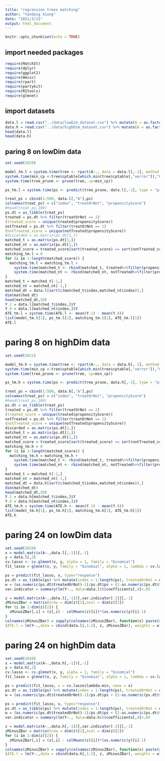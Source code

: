 ```yaml
---
title: "regression trees matching"
author: "Yandong Xiong"
date: "2021/3/31"
output: html_document
---
```


```r
knitr::opts_chunk$set(echo = TRUE)
```

## import needed packages
```r
require(MatchIt)
require(dplyr)
require(ggplot2)
require(Hmisc)
require(rpart)
require(partykit)
require(RItools)
require(glmnet)
```

## import datasets
```r
data.l = read.csv("../data/lowDim_dataset.csv") %>% mutate(A = as.factor(A))
data.h = read.csv("../data/highDim_dataset.csv") %>% mutate(A = as.factor(A))
head(data.l)
head(data.h)
```

## paring 8 on lowDim data
```r
set.seed(2020)

model_tm.l = system.time(tree <- rpart(A~., data = data.l[,-1], method = "class")) + 
system.time(min_cp <-tree$cptable[which.min(tree$cptable[,"xerror"]),"CP"]) +
system.time(tree_prune <- prune(tree, cp=min_cp))

ps_tm.l = system.time(ps <- predict(tree_prune, data.l[,-1], type = "prob")[,2])

treat_ps = cbind(1:500, data.l[,"A"],ps)
colnames(treat_ps) = c("index", "treatOrNot", "propensityScore")
#head(treat_ps,100)
ps.dt = as_tibble(treat_ps)
treated = ps.dt %>% filter(treatOrNot == 2)
(treated_score = unique(treated$propensityScore))
notTreated = ps.dt %>% filter(treatOrNot == 1)
(notTreated_score = unique(notTreated$propensityScore))
#discarded = as.matrix(ps.dt[1,])
matched_t = as.matrix(ps.dt[1,])
matched_nt = as.matrix(ps.dt[1,])
matched_score = treated_score[sort(treated_score) == sort(notTreated_score)]
matching_tm.l = 0
for (i in 1:length(matched_score)) {
  matching_tm.l = matching_tm.l +
    system.time(matched_t <- rbind(matched_t, treated%>%filter(propensityScore==matched_score[i]))) +
    system.time(matched_nt <- rbind(matched_nt, notTreated%>%filter(propensityScore==matched_score[i])))
}
matched_t = matched_t[-1,]
matched_nt = matched_nt[-1,]
matched_dt = data.l[sort(c(matched_t$index,matched_nt$index)),]
dim(matched_dt)
head(matched_dt,50)
Y.1 = data.l[matched_t$index,]$Y
Y.0 = data.l[matched_nt$index,]$Y
ATE_tm.l = system.time(ATE.l <- mean(Y.1) - mean(Y.0))
list(model_tm.l[1], ps_tm.l[1], matching_tm.l[1], ATE_tm.l[1])
ATE.l
```
# paring 8 on highDim data
```r
set.seed(2021)

model_tm.h = system.time(tree <- rpart(A~., data = data.h[,-1], method = "class")) + 
system.time(min_cp <-tree$cptable[which.min(tree$cptable[,"xerror"]),"CP"]) +
system.time(tree_prune <- prune(tree, cp=min_cp))

ps_tm.h = system.time(ps <- predict(tree_prune, data.h[,-1], type = "prob")[,2])

treat_ps = cbind(1:500, data.h[,"A"],ps)
colnames(treat_ps) = c("index", "treatOrNot", "propensityScore")
#head(treat_ps,100)
ps.dt = as_tibble(treat_ps)
treated = ps.dt %>% filter(treatOrNot == 2)
(treated_score = unique(treated$propensityScore))
notTreated = ps.dt %>% filter(treatOrNot == 1)
(notTreated_score = unique(notTreated$propensityScore))
discarded = as.matrix(ps.dt[1,])
matched_t = as.matrix(ps.dt[1,])
matched_nt = as.matrix(ps.dt[1,])
matched_score = treated_score[sort(treated_score) == sort(notTreated_score)]
matching_tm.h = 0
for (i in 1:length(matched_score)) {
  matching_tm.h = matching_tm.h +
    system.time(matched_t <- rbind(matched_t, treated%>%filter(propensityScore==matched_score[i]))) +
    system.time(matched_nt <- rbind(matched_nt, notTreated%>%filter(propensityScore==matched_score[i])))
}
matched_t = matched_t[-1,]
matched_nt = matched_nt[-1,]
matched_dt = data.h[sort(c(matched_t$index,matched_nt$index)),]
dim(matched_dt)
head(matched_dt,50)
Y.1 = data.h[matched_t$index,]$Y
Y.0 = data.h[matched_nt$index,]$Y
ATE_tm.h = system.time(ATE.h <- mean(Y.1) - mean(Y.0))
list(model_tm.h[1], ps_tm.h[1], matching_tm.h[1], ATE_tm.h[1])
ATE.h
```


# paring 24 on lowDim data
```r
set.seed(2020)
x = model.matrix(A~.,data.l[,-1])[,-1]
y = data.l[,2]
cv.lasso <- cv.glmnet(x, y, alpha = 1, family = "binomial")
fit_lasso = glmnet(x, y, family = "binomial", alpha = 1, lambda = cv.lasso$lambda.min)

ps = predict(fit_lasso, x, type="response")
ps.dt = as_tibble(ps) %>% mutate(index = 1:length(ps), treatedOrNot = data.l$A) %>% rename(ps="s0")
w = (as.numeric(ps.dt$treatedOrNot)-1)/ps.dt$ps + (2-as.numeric(ps.dt$treatedOrNot))/(1-ps.dt$ps)
var.indicator = summary(lm(Y~., data=data.l))$coefficients[,4]<.05

z = model.matrix(A~.,data.l[,-1])[,var.indicator[-2]][,-1]
zMinusZBar = matrix(nrow = dim(z)[1],ncol = dim(z)[2])
for (i in 1:dim(z)[2]) {
  zMinusZBar[,i] = (z[,i] - colMeans(z)[i])*(as.numeric(y)[i]-1)
}
colnames(zMinusZBar) = sapply(colnames(zMinusZBar), function(x) paste(x,paste(x,"_bar",sep=""),sep="-"))
(ATE.l = lm(Y~.,data = cbind(data.l[,1:2], z, zMinusZBar), weights = w)$coefficients[2])
```

# paring 24 on highDim data
```r
set.seed(2020)
x = model.matrix(A~.,data.h[,-1])[,-1]
y = data.h[,2]
cv.lasso <- cv.glmnet(x, y, alpha = 1, family = "binomial")
fit_lasso = glmnet(x, y, family = "binomial", alpha = 1, lambda = cv.lasso$lambda.min)

ps = predict(fit_lasso, s = cv.lasso$lambda.min, newx = x)
ps.dt = as_tibble(ps) %>% mutate(index = 1:length(ps), treatedOrNot = data.h$A) %>% rename(ps="1")
w = (as.numeric(ps.dt$treatedOrNot)-1)/ps.dt$ps + (2-as.numeric(ps.dt$treatedOrNot))/(1-ps.dt$ps)

ps = predict(fit_lasso, x, type="response")
ps.dt = as_tibble(ps) %>% mutate(index = 1:length(ps), treatedOrNot = data.h$A) %>% rename(ps="s0")
w = (as.numeric(ps.dt$treatedOrNot)-1)/ps.dt$ps + (2-as.numeric(ps.dt$treatedOrNot))/(1-ps.dt$ps)
var.indicator = summary(lm(Y~., data=data.h))$coefficients[,4]<.05

z = model.matrix(A~.,data.h[,-1])[,var.indicator[-2]][,-1]
zMinusZBar = matrix(nrow = dim(z)[1],ncol = dim(z)[2])
for (i in 1:dim(z)[2]) {
  zMinusZBar[,i] = (z[,i] - colMeans(z)[i])*(as.numeric(y)[i]-1)
}
colnames(zMinusZBar) = sapply(colnames(zMinusZBar), function(x) paste(x,paste(x,"_bar",sep=""),sep="-"))
(ATE.l = lm(Y~.,data = cbind(data.h[,1:2], z, zMinusZBar), weights = w)$coefficients[2])
```